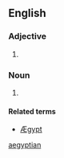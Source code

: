 ==English==

===Adjective===
{{en-adj|-}}

# {{obsolete spelling of|[[Egyptian#Adjective|Egyptian]]}}

===Noun===
{{en-noun}}

# {{obsolete spelling of|[[Egyptian#Noun|Egyptian]]}}

====Related terms====
* [[Ægypt]]

[[Category:English terms spelled with Æ|aegyptian]]